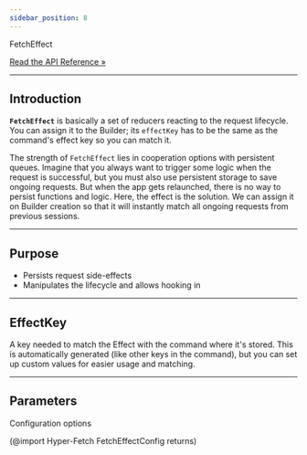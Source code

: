 ```yaml
---
sidebar_position: 8
---
```


<div class="api-link">
  <div class="api-link-title">FetchEffect</div>
  <div class="api-link-sub-title">

[Read the API Reference »](/api/Hyper-Fetch/Class/FetchEffect.mdx)

  </div>
</div>

---

## Introduction

**`FetchEffect`** is basically a set of reducers reacting to the request lifecycle. You can assign it to the Builder;
its `effectKey` has to be the same as the command's effect key so you can match it.

The strength of `FetchEffect` lies in cooperation options with persistent queues. Imagine that you always want to
trigger some logic when the request is successful, but you must also use persistent storage to save ongoing requests.
But when the app gets relaunched, there is no way to persist functions and logic. Here, the effect is the solution. We
can assign it on Builder creation so that it will instantly match all ongoing requests from previous sessions.

---

## Purpose

- Persists request side-effects
- Manipulates the lifecycle and allows hooking in

---

## EffectKey

A key needed to match the Effect with the command where it's stored. This is automatically generated (like other keys in
the command), but you can set up custom values for easier usage and matching.

---

## Parameters

Configuration options

(@import Hyper-Fetch FetchEffectConfig returns)
